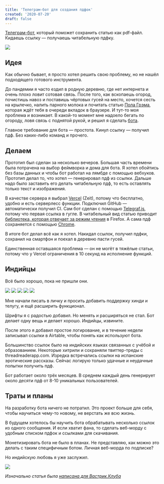 ```yaml
---
title: 'Телеграм-бот для создания пдфок'
created: '2020-07-20'
draft: false
---
```


[Телеграм-бот](https://t.me/html_to_pdf_bot), который поможет сохранить статью как pdf-файл. Кидаешь ссылку — получаешь читабельную пдфку.

![](/img/c3c5681e83b0db01d4f0ca842500d343f88023e00ebc90a7ccf2092aeea7fd97.jpg)

## Идея

Как обычно бывает, я просто хотел решить свою проблему, но не нашёл подходящего готового инструмента.

До пандемии я часто ездил в родную деревню, где нет интернета и очень плохо ловит сотовая связь. После того, как вскопаешь огород, почистишь навоз и поставишь чёртовых гусей на место, хочется сесть на крылечко, налить парного молока и почитать статью [Пола Грэма](http://www.paulgraham.com/vb.html), которая ждёт тебя в очереди вкладок в браузере. И тут-то моя проблема и возникает. В какой-то момент мне надоело бегать по огороду, ловя связь с поднятой рукой, и решил я сделать [бота](https://t.me/html_to_pdf_bot).

Главное требование для бота — простота. Кинул ссылку — получил пдф. Без каких-либо команд и прочего.

## Делаем

Прототип был сделан за несколько вечеров. Большая часть времени была потрачена на выбор феймворка и дома для бота. Я хотел обойтись без базы данных и чтобы бот работал на лямбде с помощью вебхуков. Прототип делал то, что хотел — генерировал пдф из ссылки. Дальше надо было заставить его делать читабельную пдф, то есть оставлять только текст и изображения.

В качестве сервера я выбрал [Vercel](https://vercel.com/) (Zeit), потому что бесплатно, удобно и есть серверлесс функции. Подключил GitHub — автоматически получил CI.
Сам бот сделан с помощью [Telegraf.js](https://telegraf.js.org), потому что первая ссылка в гугле.
В читабельный вид статью приводит[ библиотека, которая отвечает за режим чтения](https://github.com/mozilla/readability) в Firefox. А сама пдф сохраняется с помощью [Chrome](https://github.com/alixaxel/chrome-aws-lambda).

В итоге бот делал всё как я хотел. Накидал ссылок, получил пдфки, сохранил на смартфон и поехал в деревню пасти гусей.

Единственная оставшаяся проблема — он не могёт в тяжёлые статьи, потому что у Vercel ограничения в 10 секунд на исполнение функций.

## Индийцы

Всё было хорошо, пока не пришли они.

![](/img/e1d27b560ab8de7463f3c1746ce366a1240933b0aa129064d03307d63162acf2.jpg)
![](/img/cbd1c6b047c5b2a54ca29fbdd5d51ae955f662d6ade23ab95856f34f9d11a005.jpg)
![](/img/341e40bfe5be463ee5f27707b1866b341d7c79c4e572c51d9b29e3456e5055f7.jpg)
![](/img/ea6dc2adfb2080fee68f142036ccb9a9dd3cd7148cdb9f71cbc7369ce32e64d9.jpg)
![](/img/1c988b9b56f39a5ddf1b27633ca5be2db522e12ddeae8cbb5dd6fc7b72a002ed.jpg)

Мне начали писать в личку и просить добавить поддержку хинди и телугу, и ещё расширить функционал.

Шрифты я с радостью добавил. Но менять и расширяться не стал. Бот делает одну вещь и делает хорошо. Индийцы, извините.

После этого я добавил простое логирование, и в течение недели записывал ссылки в Airtable, чтобы понять как используют бота.

Большинство ссылок было на индийских языках связанных с учёбой и образованием.
Некоторые хитрили и сохраняли твиттер-треды с threadreaderapp.com. Изредка встречались ссылки на испанские эротические рассказы. Сейчас логирую только удачные и неудачные попытки получить пдф.

Бот работает около трёх месяцев. В среднем каждый день генерирует около десяти пдф от 8-10 уникальных пользователей.

## Траты и планы

На разработку бота ничего не потратил. Это проект больше для себя, чтобы научиться чему-то новому, не верстать же всю жизнь.

В будущем хотелось бы научить бота обрабатывать несколько ссылок из одного сообщения. И если хватит фана, то сделать веб-морду с удобным списком пдфок и ссылками для скачивания.

Монетизировать бота не было в планах. Не представляю, как можно это делать с таким специфичным ботом. Личная веб-морда по подписке?

Но индийскую любовь я уже заслужил.

![](/img/cc59c325a485676aab48235656699425abbe5911afcaaf2c0a551eb94bbf69dc.jpg)

_Изначально статья была [написана для Вастрик.Клуба](https://vas3k.club/project/3984/)_

